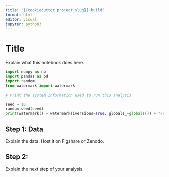 ```yaml
---
title: "{{cookiecutter.project_slug}}-build"
format: html
editor: visual
jupyter: python3
---
```


# Title

Explain what this notebook does here.

```python
import numpy as np
import pandas as pd
import random
from watermark import watermark

# Print the system information used to run this analysis

seed = 10
random.seed(seed)
print(watermark() + watermark(iversions=True, globals_=globals()) + "\nseed : {}".format(seed))
```

## Step 1: Data

Explain the data. Host it on Figshare or Zenodo.

## Step 2:

Explain the next step of your analysis.
